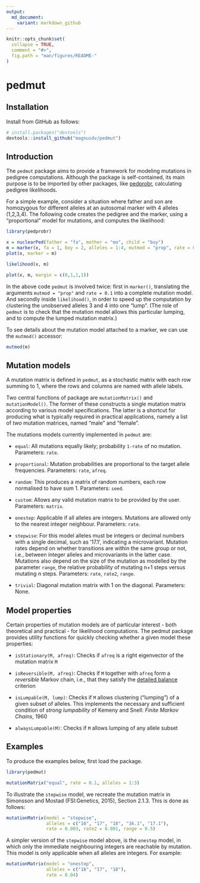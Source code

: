 ---
output:
  md_document:
    variant: markdown_github
---

<!-- README.md is generated from README.Rmd. Please edit that file -->

```{r, echo = FALSE}
knitr::opts_chunk$set(
  collapse = TRUE,
  comment = "#>",
  fig.path = "man/figures/README-"
)
```

# pedmut

## Installation
Install from GitHub as follows:
```{r eval = FALSE}
# install.packages("devtools")
devtools::install_github("magnusdv/pedmut")
```

## Introduction
The `pedmut` package aims to provide a framework for modeling mutations in pedigree computations. Although the package is self-contained, its main purpose is to be imported by other packages, like [pedprobr](https://github.com/magnusdv/pedprobr), calculating pedigree likelihoods.

For a simple example, consider a situation where father and son are homozygous for different alleles at an autosomal marker with 4 alleles (1,2,3,4). The following code creates the pedigree and the marker, using a "proportional" model for mutations, and computes the likelihood:

```{r fig.show = "hide"}
library(pedprobr)

x = nuclearPed(father = "fa", mother = "mo", child = "boy")
m = marker(x, fa = 1, boy = 2, alleles = 1:4, mutmod = "prop", rate = 0.1)
plot(x, marker = m)

likelihood(x, m)
```
```{r echo = F, fig.align="center", fig.width=3, fig.height=2.5}
plot(x, m, margin = c(0,1,1,1))
```

In the above code `pedmut` is involved twice: first in `marker()`, translating the arguments `mutmod = "prop"` and `rate = 0.1` into a complete mutation model. And secondly inside `likelihood()`, in order to speed up the computation by clustering the unobserved alleles 3 and 4 into one "lump". (The role of `pedmut` is to check that the mutation model allows this particular lumping, and to compute the lumped mutation matrix.)

To see details about the mutation model attached to a marker, we can use the `mutmod()` accessor: 
```{r}
mutmod(m)
```


## Mutation models
A mutation matrix is defined in `pedmut`, as a stochastic matrix with each row summing to 1, where the rows and columns are named with allele labels.

Two central functions of package are `mutationMatrix()` and `mutationModel()`. The former of these constructs a single mutation matrix according to various model specifications. The latter is a shortcut for producing what is typically required in practical applications, namely a list of _two_ mutation matrices, named "male" and "female".

The mutations models currently implemented in `pedmut` are:

* `equal`: All mutations equally likely; probability `1-rate` of no mutation. Parameters: `rate`.

* `proportional`: Mutation probabilities are proportional to the target allele frequencies. Parameters: `rate`, `afreq`.

* `random`: This produces a matrix of random numbers, each row normalised to have sum 1. Parameters: `seed`.

* `custom`: Allows any valid mutation matrix to be provided by the user. Parameters: `matrix`.

* `onestep`: Applicable if all alleles are integers. Mutations are allowed only to the nearest integer neighbour. Parameters: `rate`.

* `stepwise`: For this model alleles must be integers or decimal numbers with a single decimal, such as '17.1', indicating a microvariant. Mutation rates depend on whether transitions are within the same group or not, i.e., between integer alleles and microvariants in the latter case. Mutations also depend on the size of the mutation as modelled by the parameter `range`, the relative probability of mutating n+1 steps versus mutating n steps. Parameters: `rate`, `rate2`, `range`.

* `trivial`: Diagonal mutation matrix with 1 on the diagonal. Parameters: None.


## Model properties
Certain properties of mutation models are of particular interest - both theoretical and practical - for likelihood computations. The pedmut package provides utility functions for quickly checking whether a given model these properties:

* `isStationary(M, afreq)`: Checks if `afreq` is a right eigenvector of the mutation matrix `M`

* `isReversible(M, afreq)`: Checks if `M` together with `afreq` form a _reversible_ Markov chain, i.e., that they satisfy the [detailed balance](https://en.wikipedia.org/wiki/Detailed_balance) criterion

* `isLumpable(M, lump)`: Checks if `M` allows clustering ("lumping") of a given subset of alleles. This implements the necessary and sufficient condition of _strong lumpability_ of Kemeny and Snell: _Finite Markov Chains_, 1960

* `alwaysLumpable(M)`: Checks if `M` allows lumping of any allele subset

## Examples
To produce the examples below, first load the package.
```{r}
library(pedmut)
```


```{r example1}
mutationMatrix("equal", rate = 0.1, alleles = 1:3)
```

To illustrate the `stepwise` model, we recreate the mutation matrix in Simonsson and Mostad (FSI:Genetics, 2015), Section 2.1.3. This is done as follows:

```{r example2}
mutationMatrix(model = "stepwise",
               alleles = c("16", "17", "18", "16.1", "17.1"),
               rate = 0.003, rate2 = 0.001, range = 0.5)
```

A simpler version of the `stepwise` model above, is the `onestep` model, in which only the immediate neighbouring integers are reachable by mutation. This model is only applicable when all alleles are integers. For example:

```{r example3}
mutationMatrix(model = "onestep",
               alleles = c("16", "17", "18"),
               rate = 0.04)
```
